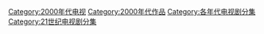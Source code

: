 [[Category:2000年代电视|Category:2000年代电视]]
[[Category:2000年代作品|Category:2000年代作品]]
[[Category:各年代电视剧分集|Category:各年代电视剧分集]]
[[Category:21世纪电视剧分集|Category:21世纪电视剧分集]]